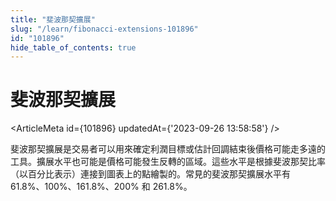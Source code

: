 ```yaml
---
title: "斐波那契擴展"
slug: "/learn/fibonacci-extensions-101896"
id: "101896"
hide_table_of_contents: true
---
```



# 斐波那契擴展

<ArticleMeta id={101896} updatedAt={'2023-09-26 13:58:58'} />
<div className='border-solid border-b border-t-0 my-4 border-[var(--ifm-color-gray-300)]' />

斐波那契擴展是交易者可以用來確定利潤目標或估計回調結束後價格可能走多遠的工具。擴展水平也可能是價格可能發生反轉的區域。這些水平是根據斐波那契比率（以百分比表示）連接到圖表上的點繪製的。常見的斐波那契擴展水平有 61.8%、100%、161.8%、200% 和 261.8%。
